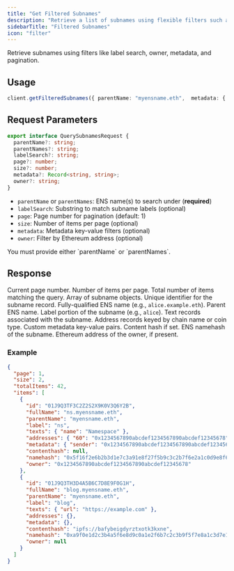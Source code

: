 ```yaml
---
title: "Get Filtered Subnames"
description: "Retrieve a list of subnames using flexible filters such as label, owner, metadata, and pagination."
sidebarTitle: "Filtered Subnames"
icon: "filter"
---
```


Retrieve subnames using filters like label search, owner, metadata, and pagination.

## Usage

```typescript
client.getFilteredSubnames({ parentName: "myensname.eth",  metadata: { "sender": "0x123..." }, });
```

## Request Parameters

```typescript
export interface QuerySubnamesRequest {
  parentName?: string;
  parentNames?: string;
  labelSearch?: string;
  page?: number;
  size?: number;
  metadata?: Record<string, string>;
  owner?: string;
}
```

- `parentName` or `parentNames`: ENS name(s) to search under (**required**)
- `labelSearch`: Substring to match subname labels (optional)
- `page`: Page number for pagination (default: 1)
- `size`: Number of items per page (optional)
- `metadata`: Metadata key-value filters (optional)
- `owner`: Filter by Ethereum address (optional)

<Note>
 You must provide either `parentName` or `parentNames`.

</Note>

## Response

<ResponseField name="PagedResponse" type="object">
  <Expandable title="properties">
    <ResponseField name="page" type="number">Current page number.</ResponseField>
    <ResponseField name="size" type="number">Number of items per page.</ResponseField>
    <ResponseField name="totalItems" type="number">Total number of items matching the query.</ResponseField>
    <ResponseField name="items" type="SubnameResponse[]">
      Array of subname objects.
      <Expandable title="SubnameResponse">
        <ResponseField name="id" type="string">Unique identifier for the subname record.</ResponseField>
        <ResponseField name="fullName" type="string">Fully-qualified ENS name (e.g., <code>alice.example.eth</code>).</ResponseField>
        <ResponseField name="parentName" type="string">Parent ENS name.</ResponseField>
        <ResponseField name="label" type="string">Label portion of the subname (e.g., <code>alice</code>).</ResponseField>
        <ResponseField name="texts" type="Record&lt;string, string&gt;">Text records associated with the subname.</ResponseField>
        <ResponseField name="addresses" type="Record&lt;string, string&gt;">Address records keyed by chain name or coin type.</ResponseField>
        <ResponseField name="metadata" type="Record&lt;string, string&gt;">Custom metadata key-value pairs.</ResponseField>
        <ResponseField name="contenthash" type="string">Content hash if set.</ResponseField>
        <ResponseField name="namehash" type="string">ENS namehash of the subname.</ResponseField>
        <ResponseField name="owner" type="string">Ethereum address of the owner, if present.</ResponseField>
      </Expandable>
    </ResponseField>
  </Expandable>
  
</ResponseField>

### Example

```json
{
  "page": 1,
  "size": 2,
  "totalItems": 42,
  "items": [
    {
      "id": "01J9Q3TF3C2Z2S2X9K0V3Q6Y2B",
      "fullName": "ns.myensname.eth",
      "parentName": "myensname.eth",
      "label": "ns",
      "texts": { "name": "Namespace" },
      "addresses": { "60": "0x1234567890abcdef1234567890abcdef12345678" },
      "metadata": { "sender": "0x1234567890abcdef1234567890abcdef12345678" },
      "contenthash": null,
      "namehash": "0x5f16f2e6b2b3d1e7c3a91e8f27f5b9c3c2b7f6e2a1c0d9e8f6a5b4c3d2e1f0a9",
      "owner": "0x1234567890abcdef1234567890abcdef12345678"
    },
    {
      "id": "01J9Q3TH3D4A5B6C7D8E9F0G1H",
      "fullName": "blog.myensname.eth",
      "parentName": "myensname.eth",
      "label": "blog",
      "texts": { "url": "https://example.com" },
      "addresses": {},
      "metadata": {},
      "contenthash": "ipfs://bafybeigdyrztxotk3kxne",
      "namehash": "0xa9f0e1d2c3b4a5f6e8d9c0a1e2f6b7c2c3b9f5f7e8a1c3d7e1b2b3e6f2f6155f",
      "owner": null
    }
  ]
}
```

